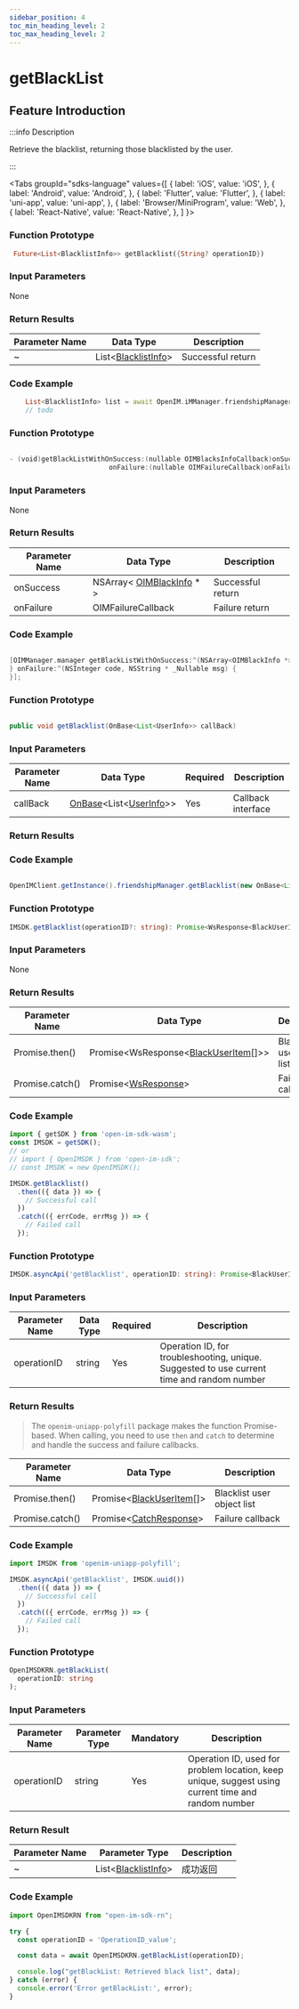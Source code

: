```yaml
---
sidebar_position: 4
toc_min_heading_level: 2
toc_max_heading_level: 2
---
```


# getBlackList

## Feature Introduction

:::info Description

Retrieve the blacklist, returning those blacklisted by the user.

:::

<Tabs
groupId="sdks-language"
values={[
{ label: 'iOS', value: 'iOS', },
{ label: 'Android', value: 'Android', },
{ label: 'Flutter', value: 'Flutter', },
{ label: 'uni-app', value: 'uni-app', },
{ label: 'Browser/MiniProgram', value: 'Web', },
{ label: 'React-Native', value: 'React-Native', },
]
}>

<TabItem value="Flutter">

### Function Prototype

```dart showLineNumbers
 Future<List<BlacklistInfo>> getBlacklist({String? operationID})
```

### Input Parameters

None

### Return Results

| Parameter Name | Data Type                                         | Description |
| -------------- | -------------------------------------------------- | ----------- |
| ~              | List<[BlacklistInfo](/class/friend/blackInfo.mdx)> | Successful return |

### Code Example

```dart showLineNumbers
    List<BlacklistInfo> list = await OpenIM.iMManager.friendshipManager.getBlacklist();
    // todo
```

</TabItem>

<TabItem value="iOS">

### Function Prototype

```swift showLineNumbers

- (void)getBlackListWithOnSuccess:(nullable OIMBlacksInfoCallback)onSuccess
                         onFailure:(nullable OIMFailureCallback)onFailure;

```

### Input Parameters

None

### Return Results

| Parameter Name | Data Type                                                     | Description   |
| -------------- | -------------------------------------------------------------- | ------------- |
| onSuccess      | NSArray< [OIMBlackInfo](/class/friend/blackInfo.mdx) \* >     | Successful return |
| onFailure      | OIMFailureCallback                                            | Failure return   |

### Code Example

```swift showLineNumbers

[OIMManager.manager getBlackListWithOnSuccess:^(NSArray<OIMBlackInfo *> * _Nullable userInfos) {
} onFailure:^(NSInteger code, NSString * _Nullable msg) {
}];

```

</TabItem>

<TabItem value="Android">

### Function Prototype

```java showLineNumbers

public void getBlacklist(OnBase<List<UserInfo>> callBack)

```

### Input Parameters

| Parameter Name | Data Type                                                     | Required | Description  |
| -------------- | -------------------------------------------------------------- | -------- | ------------ |
| callBack       | [OnBase](/callback/onBase.mdx)<List<[UserInfo](/class/user/userInfo.mdx)>> | Yes      | Callback interface |

### Return Results

### Code Example

```java showLineNumbers

OpenIMClient.getInstance().friendshipManager.getBlacklist(new OnBase<List<UserInfo>>(){...})

```

</TabItem>

<TabItem value="Web">

### Function Prototype

```ts showLineNumbers
IMSDK.getBlacklist(operationID?: string): Promise<WsResponse<BlackUserItem[]>>
```

### Input Parameters

None

### Return Results

| Parameter Name | Data Type                                             | Description                |
| -------------- | ------------------------------------------------------ | -------------------------- |
| Promise.then()  | Promise<WsResponse<[BlackUserItem](/class/friend/blackInfo.mdx)[]>\> | Blacklist user object list |
| Promise.catch() | Promise<[WsResponse](/class/response.mdx)\>             | Failure callback          |

### Code Example

```js showLineNumbers
import { getSDK } from 'open-im-sdk-wasm';
const IMSDK = getSDK();
// or
// import { OpenIMSDK } from 'open-im-sdk';
// const IMSDK = new OpenIMSDK();

IMSDK.getBlacklist()
  .then(({ data }) => {
    // Successful call
  })
  .catch(({ errCode, errMsg }) => {
    // Failed call
  });
```

</TabItem>

<TabItem value="uni-app">

### Function Prototype

```ts showLineNumbers
IMSDK.asyncApi('getBlacklist', operationID: string): Promise<BlackUserItem[]>
```

### Input Parameters

| Parameter Name | Data Type | Required | Description                                                    |
| -------------- | --------- | -------- | -------------------------------------------------------------- |
| operationID    | string    | Yes      | Operation ID, for troubleshooting, unique. Suggested to use current time and random number |

### Return Results

> The `openim-uniapp-polyfill` package makes the function Promise-based. When calling, you need to use `then` and `catch` to determine and handle the success and failure callbacks.

| Parameter Name | Data Type                                         | Description                |
| -------------- | -------------------------------------------------- | -------------------------- |
| Promise.then()  | Promise<[BlackUserItem](/class/friend/blackInfo.mdx)[]\> | Blacklist user object list |
| Promise.catch() | Promise<[CatchResponse](/class/response.mdx)\>     | Failure callback          |

### Code Example

```js showLineNumbers
import IMSDK from 'openim-uniapp-polyfill';

IMSDK.asyncApi('getBlacklist', IMSDK.uuid())
  .then(({ data }) => {
    // Successful call
  })
  .catch(({ errCode, errMsg }) => {
    // Failed call
  });
```

</TabItem>
<TabItem value="React-Native">

### Function Prototype

```ts showLineNumbers
OpenIMSDKRN.getBlackList(
  operationID: string
);

```

### Input Parameters

| Parameter Name    | Parameter Type | Mandatory | Description                                                   |
| ----------- | -------- | -------- | ------------------------------------------------------- |
| operationID | string   | Yes       | Operation ID, used for problem location, keep unique, suggest using current time and random number |

### Return Result

| Parameter Name | Parameter Type                                            | Description    |
| -------- | --------------------------------------------------- | -------- |
| ~        | List<[BlacklistInfo](/class/friend/blackInfo.mdx)> | 成功返回 |

### Code Example

```js showLineNumbers
import OpenIMSDKRN from "open-im-sdk-rn";

try {
  const operationID = 'OperationID_value';

  const data = await OpenIMSDKRN.getBlackList(operationID);

  console.log("getBlackList: Retrieved black list", data);
} catch (error) {
  console.error('Error getBlackList:', error);
}

```

</TabItem>
</Tabs>